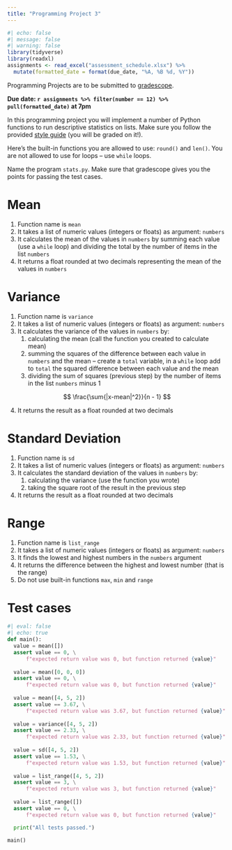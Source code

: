 ```yaml
---
title: "Programming Project 3"
---
```


```r
#| echo: false
#| message: false
#| warning: false
library(tidyverse)
library(readxl)
assignments <- read_excel("assessment_schedule.xlsx") %>% 
  mutate(formatted_date = format(due_date, "%A, %B %d, %Y"))
```

Programming Projects are to be submitted to [gradescope](https://www.gradescope.com/courses/568720).

**Due date: `r assignments %>% filter(number == 12) %>% pull(formatted_date)` at 7pm**

In this programming project you will implement a number of Python functions to run descriptive statistics on lists. Make sure you follow the provided [style guide](https://adrianapicoral.com/csc-110/style.html) (you will be graded on it!).

Here's the built-in functions you are allowed to use: `round()` and `len()`. You are not allowed to use for loops -- use `while` loops.

Name the program `stats.py`. Make sure that gradescope gives you the points for passing the test cases.

# Mean

1.  Function name is `mean`
2.  It takes a list of numeric values (integers or floats) as argument: `numbers`
3.  It calculates the mean of the values in `numbers` by summing each value (use a `while` loop) and dividing the total by the number of items in the list `numbers`
4.  It returns a float rounded at two decimals representing the mean of the values in `numbers`

# Variance

1.  Function name is `variance`
2.  It takes a list of numeric values (integers or floats) as argument: `numbers`
3.  It calculates the variance of the values in `numbers` by:
    1.  calculating the mean (call the function you created to calculate mean)
    2.  summing the squares of the difference between each value in `numbers` and the mean -- create a `total` variable, in a `while` loop add to `total` the squared difference between each value and the mean
    3.  dividing the sum of squares (previous step) by the number of items in the list `numbers` minus 1

$$
\frac{\sum{|x-mean|^2}}{n - 1}
$$

4.  It returns the result as a float rounded at two decimals

# Standard Deviation

1.  Function name is `sd`
2.  It takes a list of numeric values (integers or floats) as argument: `numbers`
3.  It calculates the standard deviation of the values in `numbers` by:
    1.  calculating the variance (use the function you wrote)
    2.  taking the square root of the result in the previous step
4.  It returns the result as a float rounded at two decimals

# Range

1.  Function name is `list_range`
2.  It takes a list of numeric values (integers or floats) as argument: `numbers`
3.  It finds the lowest and highest numbers in the `numbers` argument
4.  It returns the difference between the highest and lowest number (that is the range)
5.  Do not use built-in functions `max`, `min` and `range`

# Test cases

```python
#| eval: false
#| echo: true
def main():
  value = mean([])
  assert value == 0, \
      f"expected return value was 0, but function returned {value}" 
  
  value = mean([0, 0, 0])
  assert value == 0, \
      f"expected return value was 0, but function returned {value}" 
  
  value = mean([4, 5, 2])
  assert value == 3.67, \
      f"expected return value was 3.67, but function returned {value}" 
  
  value = variance([4, 5, 2])
  assert value == 2.33, \
      f"expected return value was 2.33, but function returned {value}" 
  
  value = sd([4, 5, 2])
  assert value == 1.53, \
      f"expected return value was 1.53, but function returned {value}"
  
  value = list_range([4, 5, 2])
  assert value == 3, \
      f"expected return value was 3, but function returned {value}"
  
  value = list_range([])
  assert value == 0, \
      f"expected return value was 0, but function returned {value}"

  print("All tests passed.")

main()
```

